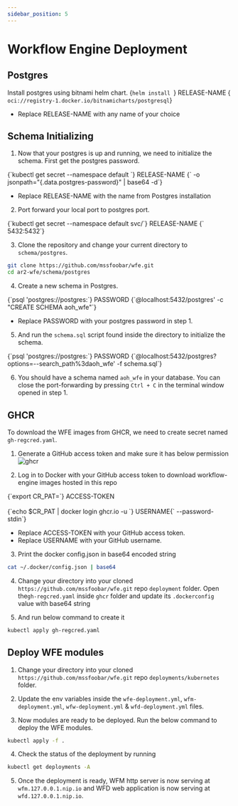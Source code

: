 ```yaml
---
sidebar_position: 5
---
```


# Workflow Engine Deployment

## Postgres

Install postgres using bitnami helm chart.
<CodeBlock language="bash">
    {`helm install `}
    <span className="highlight">RELEASE-NAME</span>
    {` oci://registry-1.docker.io/bitnamicharts/postgresql`}
</CodeBlock>

- Replace <span className="highlight">RELEASE-NAME</span> with any name of your choice

## Schema Initializing

1. Now that your postgres is up and running, we need to initialize the schema. First get the postgres password.

<CodeBlock language="bash">
    {`kubectl get secret --namespace default `}
    <span className="highlight">RELEASE-NAME</span>
    {` -o jsonpath="{.data.postgres-password}" | base64 -d`}
</CodeBlock>

- Replace <span className="highlight">RELEASE-NAME</span> with the name from Postgres installation

2. Port forward your local port to postgres port.

<CodeBlock language="bash">
    {`kubectl get secret --namespace default svc/`}
    <span className="highlight">RELEASE-NAME</span>
    {` 5432:5432`}
</CodeBlock>

3. Clone the repository and change your current directory to `schema/postgres`.
```bash
git clone https://github.com/mssfoobar/wfe.git
cd ar2-wfe/schema/postgres
```

4. Create a new schema in Postgres.

<CodeBlock language="bash">
    {`psql 'postgres://postgres:`}
    <span className="highlight">PASSWORD</span>
    {`@localhost:5432/postgres' -c "CREATE SCHEMA aoh_wfe"`}
</CodeBlock>

- Replace <span className="highlight">PASSWORD</span> with your postgres password in step 1.

5. And run the `schema.sql` script found inside the directory to initialize the schema.

<CodeBlock language="bash">
    {`psql 'postgres://postgres:`}
    <span className="highlight">PASSWORD</span>
    {`@localhost:5432/postgres?options=--search_path%3daoh_wfe' -f schema.sql`}
</CodeBlock>

6. You should have a schema named `aoh_wfe` in your database. You can close the port-forwarding by pressing `Ctrl + C`
   in the terminal window opened in step 1.

## GHCR

To download the WFE images from GHCR, we need to create secret named `gh-regcred.yaml`.

1. Generate a GitHub access token and make sure it has below permission
   ![ghcr](/img/modules/wfe/deployment/ghcr.png)

2. Log in to Docker with your GitHub access token to download workflow-engine images hosted in this repo

<CodeBlock language="bash">
    {`export CR_PAT=`}
    <span className="highlight">ACCESS-TOKEN</span>
    <br></br>
    {`echo $CR_PAT | docker login ghcr.io -u `}
    <span className="highlight">USERNAME</span>{` --password-stdin`}
</CodeBlock>

- Replace <span className="highlight">ACCESS-TOKEN</span> with your GitHub access token.
- Replace <span className="highlight">USERNAME</span> with your GitHub username.

3. Print the docker config.json in base64 encoded string
```bash
cat ~/.docker/config.json | base64
```

4. Change your directory into your cloned `https://github.com/mssfoobar/wfe.git` repo `deployment` folder. Open 
   the`gh-regcred.yaml` inside `ghcr` folder and update its `.dockerconfig` value with base64 string

5. And run below command to create it
```bash
kubectl apply gh-regcred.yaml
```

## Deploy WFE modules

1. Change your directory into your cloned `https://github.com/mssfoobar/wfe.git` repo `deployments/kubernetes` folder.

2. Update the env variables inside the `wfe-deployment.yml`, `wfm-deployment.yml`, `wfw-deployment.yml` & 
   `wfd-deployment.yml` files.

3. Now modules are ready to be deployed. Run the below command to deploy the WFE modules.
```bash
kubectl apply -f .
```

4. Check the status of the deployment by running
```bash
kubectl get deployments -A
```

5. Once the deployment is ready, WFM http server is now serving at `wfm.127.0.0.1.nip.io` and WFD web application is 
now serving at `wfd.127.0.0.1.nip.io`.
